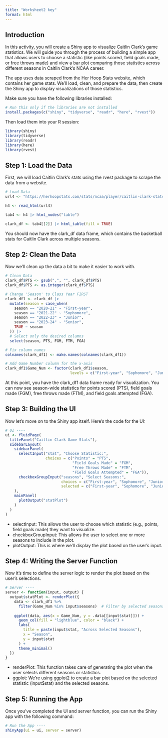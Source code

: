 ```yaml
---
title: "Worksheet2 key"
format: html
---
```


## Introduction
In this activity, you will create a Shiny app to visualize Caitlin Clark’s game statistics. We will guide you through the process of building a simple app that allows users to choose a statistic (like points scored, field goals made, or free throws made) and view a bar plot comparing those statistics across different seasons in Caitlin Clark’s NCAA career.

The app uses data scraped from the Her Hoop Stats website, which contains her game stats. We'll load, clean, and prepare the data, then create the Shiny app to display visualizations of those statistics.

Make sure you have the following libraries installed:
```r
# Run this only if the libraries are not installed
install.packages(c("shiny", "tidyverse", "readr", "here", "rvest"))
```

Then load them into your R session:

```r
library(shiny)
library(tidyverse)
library(readr)
library(here)
library(rvest)
```

## Step 1: Load the Data
First, we will load Caitlin Clark’s stats using the rvest package to scrape the data from a website.

```r
# Load Data
url4 <- "https://herhoopstats.com/stats/ncaa/player/caitlin-clark-stats-11eb2f34-a838-c400-aa81-12df17ae4e1e/"

h4 <- read_html(url4)

tab4 <- h4 |> html_nodes("table")

clark_df <- tab4[[2]] |> html_table(fill = TRUE)
```

You should now have the clark_df data frame, which contains the basketball stats for Caitlin Clark across multiple seasons.

## Step 2: Clean the Data
Now we’ll clean up the data a bit to make it easier to work with.

```r
# Clean Data
clark_df$PTS <- gsub(",", "", clark_df$PTS) 
clark_df$PTS <- as.integer(clark_df$PTS)

# Change 'Season' to Class Year FIRST
clark_df1 <- clark_df |>
  mutate(season = case_when(
    season == "2020-21" ~ "First-year",
    season == "2021-22" ~ "Sophomore",
    season == "2022-23" ~ "Junior",
    season == "2023-24" ~ "Senior",
    TRUE ~ season
  )) |> 
  # Select only the desired columns
  select(season, PTS, FGM, FTM, FGA)

# Fix column names
colnames(clark_df1) <- make.names(colnames(clark_df1))

# Add Game Number column for the x-axis
clark_df1$Game_Num <- factor(clark_df1$season, 
                             levels = c("First-year", "Sophomore", "Junior", "Senior"))

```

At this point, you have the clark_df1 data frame ready for visualization. You can now see season-wide statistics for points scored (PTS), field goals made (FGM), free throws made (FTM), and field goals attempted (FGA).

## Step 3: Building the UI
Now let’s move on to the Shiny app itself. Here’s the code for the UI:

```r
# UI ----
ui <- fluidPage(
  titlePanel("Caitlin Clark Game Stats"),
  sidebarLayout(
    sidebarPanel(
      selectInput("stat", "Choose Statistic:", 
                  choices = c("Points" = "PTS", 
                              "Field Goals Made" = "FGM",
                              "Free Throws Made" = "FTM",
                              "Field Goals Attempted" = "FGA")),
      checkboxGroupInput("seasons", "Select Seasons:", 
                         choices = c("First-year", "Sophomore", "Junior", "Senior"),
                         selected = c("First-year", "Sophomore", "Junior", "Senior"))
    ),
    mainPanel(
      plotOutput("statPlot")
    )
  )
)

```

- selectInput: This allows the user to choose which statistic (e.g., points, field goals made) they want to visualize.
- checkboxGroupInput: This allows the user to select one or more seasons to include in the plot.
- plotOutput: This is where we’ll display the plot based on the user’s input.

## Step 4: Writing the Server Function
Now it’s time to define the server logic to render the plot based on the user’s selections.

```r
# Server ----
server <- function(input, output) {
  output$statPlot <- renderPlot({
    data <- clark_df1 %>%
      filter(Game_Num %in% input$seasons)  # Filter by selected seasons
    
    ggplot(data, aes(x = Game_Num, y = .data[[input$stat]])) +
      geom_col(fill = "lightblue", color = "black") +
      labs(
        title = paste(input$stat, "Across Selected Seasons"),
        x = "Season",
        y = input$stat
      ) +
      theme_minimal()
  })
}

```

- renderPlot: This function takes care of generating the plot when the user selects different seasons or statistics.
- ggplot: We're using ggplot2 to create a bar plot based on the selected statistic (input$stat) and the selected seasons.

## Step 5: Running the App
Once you've completed the UI and server function, you can run the Shiny app with the following command:

```r
# Run the App ----
shinyApp(ui = ui, server = server)

```










